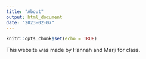 ```yaml
---
title: "About"
output: html_document
date: "2023-02-07"
---
```


```r
knitr::opts_chunk$set(echo = TRUE)
```

This website was made by Hannah and Marji for class.